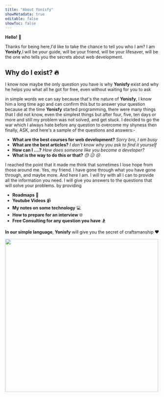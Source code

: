 ```yaml
---
title: "About Yonisfy"
showMetadata: true
editable: false
showToc: false
---
```


**Hello!** :wave: 

Thanks for being here,I'd like to take the chance to tell you who I am?  I am **Yonisfy**,I will be your guide, will be your friend, will be your lifesaver, will be the one who tells you the secrets about web development.

## Why do I exist? :fire:

I know now maybe the only question you have is why **Yonisfy** exist  and why he helps you what all he got for free, even without waiting for you to ask

in simple words we can say because that's the nature of   **Yonisfy**, I know him a long time ago and can confirm this but to answer your question because at the time  **Yonisfy**  started programming, there were many things that I did not know, even the simplest things but after four, five, ten days or more and still my problem was not solved, and get stuck. I decided to go the war which I always hate before any question to overcome my shyness then finally, ASK, and here's a sample of the questions and answers:- 

- **What are the best courses for web development?** _Sorry bro, I am busy_
- **What are the best articles?** _I don't know why you ask to find it yourself_
- **How can I ....?** _How does someone like you become a developer?_
- **What is the way to do this or that?** _:sweat: :disappointed_relieved: :cry:_

I reached the point that it made me think that sometimes I lose hope from those around me. Yes, my friend. I have gone through what you have gone through, and maybe more. And here I am. I will try with all I can to provide all the information you need. I will give you answers to the questions that will solve your problems. by providing 

- **Roadmaps** :rocket: 
- **Youtube Videos** :video_camera:
- **My notes on some technology** :computer:
- **How to prepare for an interview** :globe_with_meridians:
- **Free Consulting for any question you have** :snowboarder:

**In our simple language**, **Yonisfy** will give you the secret of craftsmanship :heart:

<img src="https://media.giphy.com/media/0DYipdNqJ5n4GYATKL/giphy.gif?cid=ecf05e476gtn3kmpkbgmpdxbxk898ero4p3tsjny47q3jhid&rid=giphy.gif&ct=g" width="500" /> 